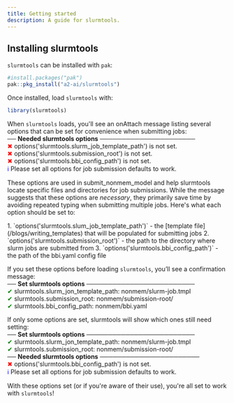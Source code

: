 ```yaml
---
title: Getting started
description: A guide for slurmtools.
---
```


## Installing slurmtools

`slurmtools` can be installed with `pak`: 

```R
#install.packages("pak")
pak::pkg_install("a2-ai/slurmtools")
```
Once installed, load `slurmtools` with:
```R
library(slurmtools)
```

When `slurmtools` loads, you'll see an onAttach message listing several options that can be set for convenience when submitting jobs:
<Card>
<span style="display: block;">── <strong>Needed slurmtools options</strong> ──────────────────────</span>
<span style="display: block;"><span style="color: red;">✖</span> options('slurmtools.slurm_job_template_path') is not set.</span>
<span style="display: block;"><span style="color: red;">✖</span> options('slurmtools.submission_root') is not set.</span>
<span style="display: block;"><span style="color: red;">✖</span> options('slurmtools.bbi_config_path') is not set.</span>
<span style="display: block;"><span style="color: blue;">ℹ</span> Please set all options for job submission defaults to work.</span>
</Card>


These options are used in submit_nonmem_model and help slurmtools locate specific files and directories for job submissions. While the message suggests that these options are _necessary_, they primarily save time by avoiding repeated typing when submitting multiple jobs. Here's what each option should be set to:

<Steps>
1. `options('slurmtools.slum_job_template_path')` - the [template file](/blogs/writing_templates) that will be populated for submitting jobs
2. `options('slurmtools.submission_root')` - the path to the directory where slurm jobs are submitted from
3. `options('slurmtools.bbi_config_path')` - the path of the bbi.yaml config file 
</Steps>

If you set these options before loading `slurmtools`, you’ll see a confirmation message:
<Card>
<span style="display: block;">── <strong>Set slurmtools options</strong> ─────────────────────────</span>
<span style="display: block;"><span style="color: green;">✔</span> slurmtools.slurm_jon_template_path: nonmem/slurm-job.tmpl</span> 
<span style="display: block;"><span style="color: green;">✔</span> slurmtools.submission_root: nonmem/submission-root/</span>
<span style="display: block;"><span style="color: green;">✔</span> slurmtools.bbi_config_path: nonmem/bbi.yaml</span>
</Card>

If only some options are set, slurmtools will show which ones still need setting:
<Card>
<span style="display: block;">── <strong>Set slurmtools options</strong> ─────────────────────────</span>
<span style="display: block;"><span style="color: green;">✔</span> slurmtools.slurm_jon_template_path: nonmem/slurm-job.tmpl</span>
<span style="display: block;"><span style="color: green;">✔</span> slurmtools.submission_root: nonmem/submission-root/</span>
<span style="display: block;">── <strong>Needed slurmtools options</strong> ───────────────────────</span>
<span style="display: block;"><span style="color: red;">✖</span> options('slurmtools.bbi_config_path') is not set.</span>
<span style="display: block;"><span style="color: blue;">ℹ</span> Please set all options for job submission defaults to work.</span>
</Card>

With these options set (or if you're aware of their use), you're all set to work with `slurmtools`!
